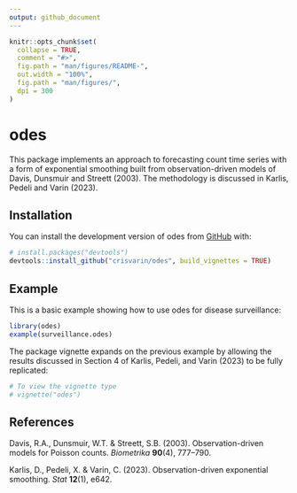 ```yaml
---
output: github_document
---
```


<!-- README.md is generated from README.Rmd. Please edit that file -->

```r
knitr::opts_chunk$set(
  collapse = TRUE,
  comment = "#>",
  fig.path = "man/figures/README-",
  out.width = "100%",
  fig.path = "man/figures/",
  dpi = 300
)
```

# odes


This package implements an approach to forecasting count time series with a form of exponential smoothing built from observation-driven models of Davis, Dunsmuir and Streett (2003). The methodology is discussed in Karlis, Pedeli and Varin (2023).


<!-- badges: start -->
<!-- badges: end -->

 

## Installation

You can install the development version of odes from [GitHub](https://github.com/) with:

``` r
# install.packages("devtools")
devtools::install_github("crisvarin/odes", build_vignettes = TRUE)
```

## Example

This is a basic example showing how to use odes for disease surveillance:
```r
library(odes)
example(surveillance.odes)
```

The package vignette expands on the previous example by allowing the results discussed in Section 4 of Karlis, Pedeli, and Varin (2023) to be fully 
replicated:
```r
# To view the vignette type
# vignette("odes")
```



## References

Davis, R.A., Dunsmuir, W.T. & Streett, S.B. (2003). Observation-driven models for Poisson counts. *Biometrika* **90**(4), 777–790.

Karlis, D., Pedeli, X. & Varin, C. (2023). Observation-driven exponential smoothing. *Stat* **12**(1), e642. 
